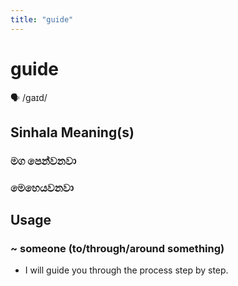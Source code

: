 ```yaml
---
title: "guide"
---
```


# guide

🗣️ /ɡaɪd/

## Sinhala Meaning(s)

### මග පෙන්වනවා
### මෙහෙයවනවා

## Usage

### ~ someone (to/through/around something)

- I will guide you through the process step by step.

